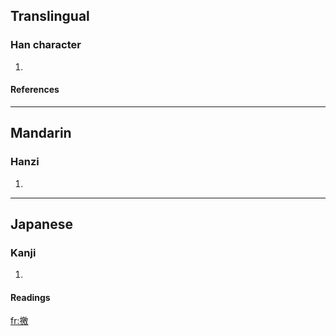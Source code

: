 ==Translingual==
===Han character===
{{Han char|rn=64|rad=手|as=13|sn=16|four=5804<sub>0</sub>|canj=手竹尸大 (QHSK)}}
# {{defn|Han|sort=手13}}
====References====
{{Han ref|kx=0457.210|dkj=12776|dj=0806.040|hdz=31970.110|uh=64BD|ud=25789|bh=E9A9|bd=59817}}

----
==Mandarin==
===Hanzi===
{{cmn-hanzi|pin=[[qiào]] (qiao4)|wg=ch'iao<sup>4</sup>}}
# {{defn|Mandarin}}

----
==Japanese==
===Kanji===
{{ja-kanji|grade=|rs=手13}}
# {{defn|Japanese}} 
====Readings====
{{ja-readings|on=[[こう]] (kō), [[きょう]] (kyō), [[けき]] (keki), [[きゃく]] (kyaku)|kun=[[たたく]] (tataku)}}

[[fr:撽]]